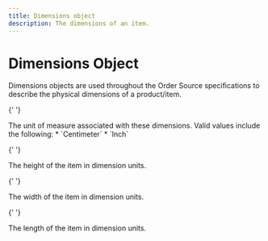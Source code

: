 ```yaml
---
title: Dimensions object
description: The dimensions of an item.
---
```


# Dimensions Object

Dimensions objects are used throughout the Order Source specifications to describe the physical dimensions of a product/item.

<Reference>

{' '}

<Field name="unit" type="string" required={true} nullable={false}>
  <Description>
    The unit of measure associated with these dimensions. Valid values include the following: * `Centimeter` * `Inch`
  </Description>
</Field>

{' '}

<Field name="height" type="number" required={true} nullable={false}>
  <Description>The height of the item in dimension units.</Description>
</Field>

{' '}

<Field name="width" type="number" required={true} nullable={false}>
  <Description>The width of the item in dimension units.</Description>
</Field>

{' '}

<Field name="length" type="number" required={true} nullable={false}>
  <Description>The length of the item in dimension units.</Description>
</Field>

</Reference>
